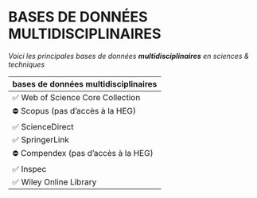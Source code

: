 # BASES DE DONNÉES MULTIDISCIPLINAIRES

*Voici les principales bases de données* ***multidisciplinaires*** *en sciences & techniques*   

| bases de données multidisciplinaires |
| :-- |
| ✅ Web of Science Core Collection |
| ⛔️ Scopus (pas d'accès à la HEG) |
| ✅ ScienceDirect |
| ✅ SpringerLink |
| ⛔️ Compendex (pas d'accès à la HEG) |
| ✅ Inspec |
| ✅ Wiley Online Library |

